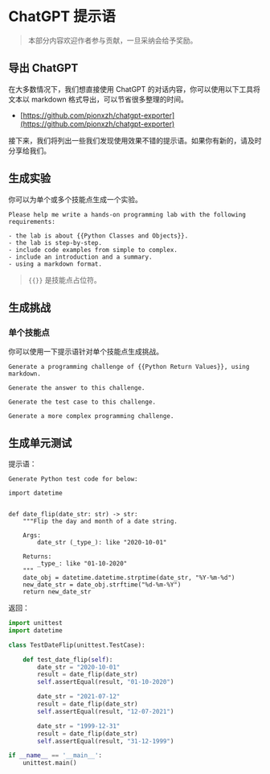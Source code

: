 # ChatGPT 提示语

> 本部分内容欢迎作者参与贡献，一旦采纳会给予奖励。

## 导出 ChatGPT

在大多数情况下，我们想直接使用 ChatGPT 的对话内容，你可以使用以下工具将文本以 markdown 格式导出，可以节省很多整理的时间。

- [https://github.com/pionxzh/chatgpt-exporter](https://github.com/pionxzh/chatgpt-exporter)

接下来，我们将列出一些我们发现使用效果不错的提示语。如果你有新的，请及时分享给我们。

## 生成实验

你可以为单个或多个技能点生成一个实验。

```text
Please help me write a hands-on programming lab with the following requirements:

- the lab is about {{Python Classes and Objects}}.
- the lab is step-by-step.
- include code examples from simple to complex.
- include an introduction and a summary.
- using a markdown format.
```

> `{{}}` 是技能点占位符。

## 生成挑战

### 单个技能点

你可以使用一下提示语针对单个技能点生成挑战。

```text
Generate a programming challenge of {{Python Return Values}}, using markdown.
```

```text
Generate the answer to this challenge.
```

```text
Generate the test case to this challenge.
```

```text
Generate a more complex programming challenge.
```

## 生成单元测试

提示语：

```text
Generate Python test code for below:

import datetime


def date_flip(date_str: str) -> str:
    """Flip the day and month of a date string.

    Args:
        date_str (_type_): like "2020-10-01"

    Returns:
        _type_: like "01-10-2020"
    """
    date_obj = datetime.datetime.strptime(date_str, "%Y-%m-%d")
    new_date_str = date_obj.strftime("%d-%m-%Y")
    return new_date_str
```

返回：

```python
import unittest
import datetime

class TestDateFlip(unittest.TestCase):

    def test_date_flip(self):
        date_str = "2020-10-01"
        result = date_flip(date_str)
        self.assertEqual(result, "01-10-2020")

        date_str = "2021-07-12"
        result = date_flip(date_str)
        self.assertEqual(result, "12-07-2021")

        date_str = "1999-12-31"
        result = date_flip(date_str)
        self.assertEqual(result, "31-12-1999")

if __name__ == '__main__':
    unittest.main()
```

